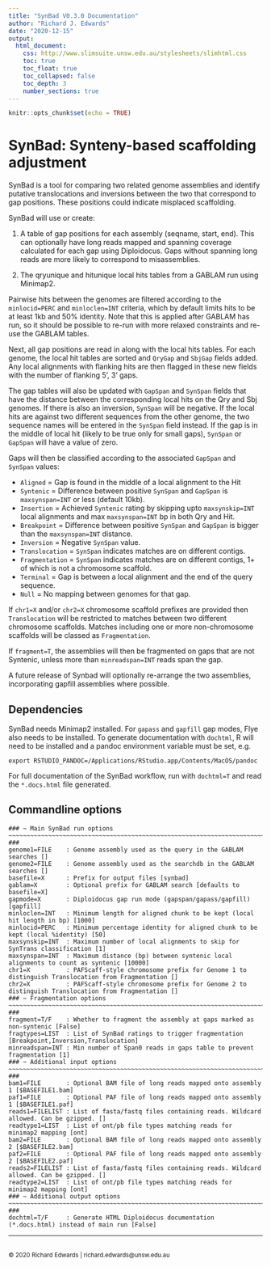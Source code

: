 ```yaml
---
title: "SynBad V0.3.0 Documentation"
author: "Richard J. Edwards"
date: "2020-12-15"
output:
  html_document:
    css: http://www.slimsuite.unsw.edu.au/stylesheets/slimhtml.css
    toc: true
    toc_float: true
    toc_collapsed: false
    toc_depth: 3
    number_sections: true
---
```



```r
knitr::opts_chunk$set(echo = TRUE)
```


<a name="Top" />


# SynBad:  Synteny-based scaffolding adjustment

SynBad is a tool for comparing two related genome assemblies and identify putative translocations and inversions
between the two that correspond to gap positions. These positions could indicate misplaced scaffolding.

SynBad will use or create:

1. A table of gap positions for each assembly (seqname, start, end). This can optionally have long reads mapped and
spanning coverage calculated for each gap using Diploidocus. Gaps without spanning long reads are more likely to
correspond to misassemblies.

2. The qryunique and hitunique local hits tables from a GABLAM run using Minimap2.

Pairwise hits between the genomes are filtered according to the `minlocid=PERC` and `minloclen=INT` criteria, which
by default limits hits to be at least 1kb and 50% identity. Note that this is applied after GABLAM has run, so it
should be possible to re-run with more relaxed constraints and re-use the GABLAM tables.

Next, all gap positions are read in along with the local hits tables. For each genome, the local hit tables are
sorted and `QryGap` and `SbjGap` fields added. Any local alignments with flanking hits are then flagged in these
new fields with the number of flanking 5', 3' gaps.

The gap tables will also be updated with `GapSpan` and `SynSpan` fields that have the distance between the
corresponding local hits on the Qry and Sbj genomes. If there is also an inversion, `SynSpan` will be negative.
If the local hits are against two different sequences from the other genome, the two sequence names will be
entered in the `SynSpan` field instead. If the gap is in the middle of local hit (likely to be true only for
small gaps), `SynSpan` or `GapSpan` will have a value of zero.

Gaps will then be classified according to the associated `GapSpan` and `SynSpan` values:

* `Aligned` = Gap is found in the middle of a local alignment to the Hit
* `Syntenic` = Difference between positive `SynSpan` and `GapSpan` is `maxsynspan=INT` or less (default 10kb).
* `Insertion` = Achieved `Syntenic` rating by skipping upto `maxsynskip=INT` local alignments and max `maxsynspan=INT` bp in both Qry and Hit.
* `Breakpoint` = Difference between positive `SynSpan` and `GapSpan` is bigger than the `maxsynspan=INT` distance.
* `Inversion` = Negative `SynSpan` value.
* `Translocation` = `SynSpan` indicates matches are on different contigs.
* `Fragmentation` = `SynSpan` indicates matches are on different contigs, 1+ of which is not a chromosome scaffold.
* `Terminal` = Gap is between a local alignment and the end of the query sequence.
* `Null` = No mapping between genomes for that gap.

If `chr1=X` and/or `chr2=X` chromosome scaffold prefixes are provided then `Translocation` will be restricted to
matches between two different chromosome scaffolds. Matches including one or more non-chromosome scaffolds will
be classed as `Fragmentation`.

If `fragment=T`, the assemblies will then be fragmented on gaps that are not Syntenic, unless more than
`minreadspan=INT` reads span the gap.

A future release of Synbad will optionally re-arrange the two assemblies, incorporating gapfill assemblies
where possible.

## Dependencies

SynBad needs Minimap2 installed. For `gapass` and `gapfill` gap modes, Flye also needs to be installed. To generate
documentation with `dochtml`, R will need to be installed and a pandoc environment variable must be set, e.g.

    export RSTUDIO_PANDOC=/Applications/RStudio.app/Contents/MacOS/pandoc

For full documentation of the SynBad workflow, run with `dochtml=T` and read the `*.docs.html` file generated.


## Commandline options

```
### ~ Main SynBad run options ~~~~~~~~~~~~~~~~~~~~~~~~~~~~~~~~~~~~~~~~~~~~~~~~~~~~~~~~~~~~~~~~~~~~~~~~~~~~~~~~~~~ ###
genome1=FILE    : Genome assembly used as the query in the GABLAM searches []
genome2=FILE    : Genome assembly used as the searchdb in the GABLAM searches []
basefile=X      : Prefix for output files [synbad]
gablam=X        : Optional prefix for GABLAM search [defaults to basefile=X]
gapmode=X       : Diploidocus gap run mode (gapspan/gapass/gapfill) [gapfill]
minloclen=INT   : Minimum length for aligned chunk to be kept (local hit length in bp) [1000]
minlocid=PERC   : Minimum percentage identity for aligned chunk to be kept (local %identity) [50]
maxsynskip=INT  : Maximum number of local alignments to skip for SynTrans classification [1]
maxsynspan=INT  : Maximum distance (bp) between syntenic local alignments to count as syntenic [10000]
chr1=X          : PAFScaff-style chromosome prefix for Genome 1 to distinguish Translocation from Fragmentation []
chr2=X          : PAFScaff-style chromosome prefix for Genome 2 to distinguish Translocation from Fragmentation []
### ~ Fragmentation options ~~~~~~~~~~~~~~~~~~~~~~~~~~~~~~~~~~~~~~~~~~~~~~~~~~~~~~~~~~~~~~~~~~~~~~~~~~~~~~~~~~~~~ ###
fragment=T/F    : Whether to fragment the assembly at gaps marked as non-syntenic [False]
fragtypes=LIST  : List of SynBad ratings to trigger fragmentation [Breakpoint,Inversion,Translocation]
minreadspan=INT : Min number of Span0 reads in gaps table to prevent fragmentation [1]
### ~ Additional input options ~~~~~~~~~~~~~~~~~~~~~~~~~~~~~~~~~~~~~~~~~~~~~~~~~~~~~~~~~~~~~~~~~~~~~~~~~~~~~~~~~~ ###
bam1=FILE       : Optional BAM file of long reads mapped onto assembly 1 [$BASEFILE1.bam]
paf1=FILE       : Optional PAF file of long reads mapped onto assembly 1 [$BASEFILE1.paf]
reads1=FILELIST : List of fasta/fastq files containing reads. Wildcard allowed. Can be gzipped. []
readtype1=LIST  : List of ont/pb file types matching reads for minimap2 mapping [ont]
bam2=FILE       : Optional BAM file of long reads mapped onto assembly 2 [$BASEFILE2.bam]
paf2=FILE       : Optional PAF file of long reads mapped onto assembly 2 [$BASEFILE2.paf]
reads2=FILELIST : List of fasta/fastq files containing reads. Wildcard allowed. Can be gzipped. []
readtype2=LIST  : List of ont/pb file types matching reads for minimap2 mapping [ont]
### ~ Additional output options ~~~~~~~~~~~~~~~~~~~~~~~~~~~~~~~~~~~~~~~~~~~~~~~~~~~~~~~~~~~~~~~~~~~~~~~~~~~~~~~~~ ###
dochtml=T/F     : Generate HTML Diploidocus documentation (*.docs.html) instead of main run [False]
```

---



<br>
<small>&copy; 2020 Richard Edwards | richard.edwards@unsw.edu.au</small>
